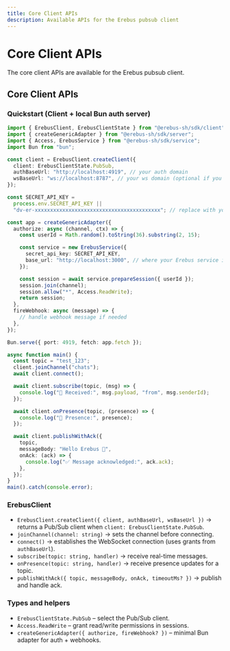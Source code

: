 ```yaml
---
title: Core Client APIs
description: Available APIs for the Erebus pubsub client
---
```


# Core Client APIs

The core client APIs are available for the Erebus pubsub client.

## Core Client APIs

### Quickstart (Client + local Bun auth server)

```ts
import { ErebusClient, ErebusClientState } from "@erebus-sh/sdk/client";
import { createGenericAdapter } from "@erebus-sh/sdk/server";
import { Access, ErebusService } from "@erebus-sh/sdk/service";
import Bun from "bun";

const client = ErebusClient.createClient({
  client: ErebusClientState.PubSub,
  authBaseUrl: "http://localhost:4919", // your auth domain
  wsBaseUrl: "ws://localhost:8787", // your ws domain (optional if you self-host locally)
});

const SECRET_API_KEY =
  process.env.SECRET_API_KEY ||
  "dv-er-xxxxxxxxxxxxxxxxxxxxxxxxxxxxxxxxxxxxxxxxx"; // replace with your secret_api_key

const app = createGenericAdapter({
  authorize: async (channel, ctx) => {
    const userId = Math.random().toString(36).substring(2, 15);

    const service = new ErebusService({
      secret_api_key: SECRET_API_KEY,
      base_url: "http://localhost:3000", // where your Erebus service is running (optional locally)
    });

    const session = await service.prepareSession({ userId });
    session.join(channel);
    session.allow("*", Access.ReadWrite);
    return session;
  },
  fireWebhook: async (message) => {
    // handle webhook message if needed
  },
});

Bun.serve({ port: 4919, fetch: app.fetch });

async function main() {
  const topic = "test_123";
  client.joinChannel("chats");
  await client.connect();

  await client.subscribe(topic, (msg) => {
    console.log("📩 Received:", msg.payload, "from", msg.senderId);
  });

  await client.onPresence(topic, (presence) => {
    console.log("📩 Presence:", presence);
  });

  await client.publishWithAck({
    topic,
    messageBody: "Hello Erebus 👋",
    onAck: (ack) => {
      console.log("✅ Message acknowledged:", ack.ack);
    },
  });
}
main().catch(console.error);
```

### ErebusClient

- `ErebusClient.createClient({ client, authBaseUrl, wsBaseUrl })` → returns a Pub/Sub client when `client: ErebusClientState.PubSub`.
- `joinChannel(channel: string)` → sets the channel before connecting.
- `connect()` → establishes the WebSocket connection (uses grants from `authBaseUrl`).
- `subscribe(topic: string, handler)` → receive real-time messages.
- `onPresence(topic: string, handler)` → receive presence updates for a topic.
- `publishWithAck({ topic, messageBody, onAck, timeoutMs? })` → publish and handle ack.

### Types and helpers

- `ErebusClientState.PubSub` – select the Pub/Sub client.
- `Access.ReadWrite` – grant read/write permissions in sessions.
- `createGenericAdapter({ authorize, fireWebhook? })` – minimal Bun adapter for auth + webhooks.